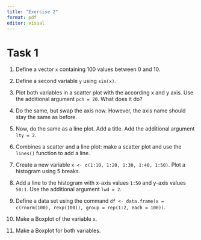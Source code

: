 ```yaml
---
title: "Exercise 2"
format: pdf
editor: visual
---
```


# Task 1

1.  Define a vector `x` containing 100 values between 0 and 10.

2.  Define a second variable `y` using `sin(x)`.

3.  Plot both variables in a scatter plot with the according x and y axis. Use the additional argument `pch = 20`. What does it do?

4.  Do the same, but swap the axis now. However, the axis name should stay the same as before.

5.  Now, do the same as a line plot. Add a title. Add the additional argument `lty = 2`.

6.  Combines a scatter and a line plot: make a scatter plot and use the `lines()` function to add a line.

7.  Create a new variable `x <- c(1:10, 1:20, 1:30, 1:40, 1:50)`. Plot a histogram using 5 breaks.

8.  Add a line to the histogram with x-axis values `1:50` and y-axis values `50:1`. Use the additional argument `lwd = 2`.

9.  Define a data set using the command `df <- data.frame(x = c(rnorm(100), rexp(100)), group = rep(1:2, each = 100))`.

10. Make a Boxplot of the variable `x`.

11. Make a Boxplot for both variables.
